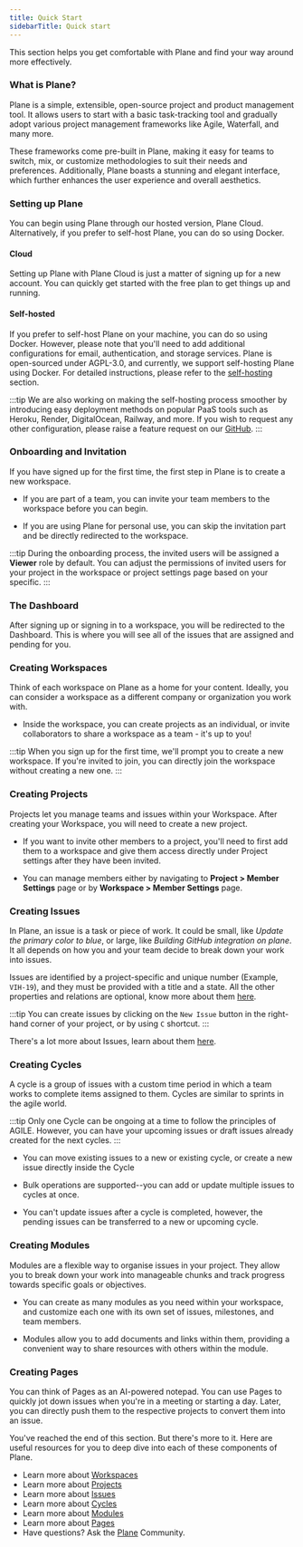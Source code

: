 ```yaml
---
title: Quick Start
sidebarTitle: Quick start
---
```

This section helps you get comfortable with Plane and find your way around more effectively.

### What is Plane?

Plane is a simple, extensible, open-source project and product management tool. It allows users to start with a basic task-tracking tool and gradually adopt various project management frameworks like Agile, Waterfall, and many more.

These frameworks come pre-built in Plane, making it easy for teams to switch, mix, or customize methodologies to suit their needs and preferences. Additionally, Plane boasts a stunning and elegant interface, which further enhances the user experience and overall aesthetics.

### Setting up Plane

You can begin using Plane through our hosted version, Plane Cloud. Alternatively, if you prefer to self-host Plane, you can do so using Docker.

#### Cloud

Setting up Plane with Plane Cloud is just a matter of signing up for a new account. You can quickly get started with the free plan to get things up and running.

#### Self-hosted

If you prefer to self-host Plane on your machine, you can do so using Docker. However, please note that you'll need to add additional configurations for email, authentication, and storage services. Plane is open-sourced under AGPL-3.0, and currently, we support self-hosting Plane using Docker. For detailed instructions, please refer to the [self-hosting](/self-hosting/overview) section.

:::tip
We are also working on making the self-hosting process smoother by introducing easy deployment methods on popular PaaS tools such as Heroku, Render, DigitalOcean, Railway, and more. If you wish to request any other configuration, please raise a feature request on our [GitHub](https://github.com/makeplane/plane).
:::


### Onboarding and Invitation

If you have signed up for the first time, the first step in Plane is to create a new workspace.

-  If you are part of a team, you can invite your team members to the workspace before you can begin.
    
-  If you are using Plane for personal use, you can skip the invitation part and be directly redirected to the workspace.

:::tip
During the onboarding process, the invited users will be assigned a **Viewer** role by default. You can adjust the permissions of invited users for your project in the workspace or project settings page based on your specific. 
:::

### The Dashboard

After signing up or signing in to a workspace, you will be redirected to the Dashboard. This is where you will see all of the issues that are assigned and pending for you.

### Creating Workspaces

Think of each workspace on Plane as a home for your content. Ideally, you can consider a workspace as a different company or organization you work with.

-  Inside the workspace, you can create projects as an individual, or invite collaborators to share a workspace as a team - it's up to you!

:::tip
When you sign up for the first time, we'll prompt you to create a new workspace. If you're invited to join, you can directly join the workspace without creating a new one.
:::

### Creating Projects

Projects let you manage teams and issues within your Workspace. After creating your Workspace, you will need to create a new project.

-  If you want to invite other members to a project, you'll need to first add them to a workspace and give them access directly under Project settings after they have been invited.
    
-  You can manage members either by navigating to **Project > Member Settings** page or by **Workspace > Member Settings** page.
    

### Creating Issues

In Plane, an issue is a task or piece of work. It could be small, like _Update the primary color to blue_, or large, like _Building GitHub integration on plane_. It all depends on how you and your team decide to break down your work into issues.

Issues are identified by a project-specific and unique number (Example, `VIH-19`), and they must be provided with a title and a state. All the other properties and relations are optional, know more about them [here](/introduction/quickstart).

:::tip
You can create issues by clicking on the `New Issue` button in the right-hand corner of your project, or by using `C` shortcut.
:::

There's a lot more about Issues, learn about them [here](/core-concepts/issues).

### Creating Cycles

A cycle is a group of issues with a custom time period in which a team works to complete items assigned to them. Cycles are similar to sprints in the agile world. 

:::tip
Only one Cycle can be ongoing at a time to follow the principles of AGILE. However, you can have your upcoming issues or draft issues already created for the next cycles.
:::

-  You can move existing issues to a new or existing cycle, or create a new issue directly inside the Cycle
    
-  Bulk operations are supported--you can add or update multiple issues to cycles at once.
    
-  You can't update issues after a cycle is completed, however, the pending issues can be transferred to a new or upcoming cycle.
    

### Creating Modules

Modules are a flexible way to organise issues in your project. They allow you to break down your work into manageable chunks and track progress towards specific goals or objectives.

-  You can create as many modules as you need within your workspace, and customize each one with its own set of issues, milestones, and team members.
    
-  Modules allow you to add documents and links within them, providing a convenient way to share resources with others within the module.

### Creating Pages

You can think of Pages as an AI-powered notepad. You can use Pages to quickly jot down issues when you're in a meeting or starting a day. Later, you can directly push them to the respective projects to convert them into an issue.

You've reached the end of this section. But there's more to it. Here are useful resources for you to deep dive into each of these components of Plane.

-  Learn more about [Workspaces](/core-concepts/workspaces/overview)
-  Learn more about [Projects](/core-concepts/projects/overview)
-  Learn more about [Issues](/core-concepts/issues)
-  Learn more about [Cycles](/core-concepts/cycles)
-  Learn more about [Modules](/core-concepts/modules)
-  Learn more about [Pages](/core-concepts/pages/overview)
-  Have questions? Ask the [Plane](https://discord.com/invite/29tPNhaV) Community.